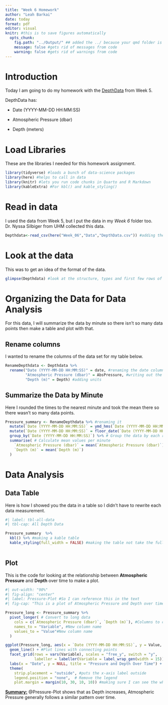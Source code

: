 ```yaml
---
title: "Week 6 Homework"
author: "Leah Barkai"
date: today
format: pdf
editor: visual
knitr: #this is to save figures automatically 
  opts_chunk:
    fig.path: "../Output/" ## added the ../ because your qmd folder is in your scripts folder so we need to go up one directory and then into your output folder
    message: false #gets rid of messages from code
    warning: false #gets rid of warnings from code
---
```


# Introduction

Today I am going to do my homework with the [DepthData]{.underline} from Week 5.

DepthData has:

-   Date (YYYY-MM-DD HH:MM:SS)

-   Atmospheric Pressure (dbar)

-   Depth (meters)

# Load Libraries

These are the libraries I needed for this homework assignment.

```r
library(tidyverse) #loads a bunch of data-science packages
library(here) #helps to call in data
library(knitr) #lets you run code chunks in Quarto and R Markdown
library(kableExtra) #For kbl() and kable_styling()
```

# Read in data

I used the data from Week 5, but I put the data in my *Week 6* folder too. Dr. Nyssa Silbiger from UHM collected this data.

```r
Depthdata<-read_csv(here("Week_06","Data","DepthData.csv")) #adding the data in
```

# Look at the data

This was to get an idea of the format of the data.

```r
glimpse(Depthdata) #look at the structure, types and first few rows of the data table
```

# Organizing the Data for Data Analysis

For this data, I will summarize the data by minute so there isn't so many data points then make a table and plot with that.

## Rename columns

I wanted to rename the columns of the data set for my table below.

```r
RenameDepthdata <- Depthdata %>%
  rename("Date (YYYY-MM-DD HH:MM:SS)" = date, #renaming the date column to have the date layout
         "Atmospheric Pressure (dbar)" = AbsPressure, #writing out the name and adding units
         "Depth (m)" = Depth) #adding units
```

## Summarize the Data by Minute

Here I rounded the times to the nearest minute and took the mean there so there wasn't so many data points.

```r
Pressure_summary <- RenameDepthdata %>% #renaming it
  mutate(`Date (YYYY-MM-DD HH:MM:SS)` = ymd_hms(`Date (YYYY-MM-DD HH:MM:SS)`)) %>% # Change character to date and time
  mutate(`Date (YYYY-MM-DD HH:MM:SS)` = floor_date(`Date (YYYY-MM-DD HH:MM:SS)`, "minute")) %>% # Round the time down to the nearest minute
  group_by(`Date (YYYY-MM-DD HH:MM:SS)`) %>% # Group the data by each rounded mintue
  summarise( # Calculate mean values per minute
    `Atmospheric Pressure (dbar)` = mean(`Atmospheric Pressure (dbar)`),
    `Depth (m)` = mean(`Depth (m)`)
  )
```

# Data Analysis

## Data Table

Here is how I showed you the data in a table so I didn't have to rewrite each data measurement.

```r
#| label: tbl-all-data
#| tbl-cap: All Depth Data

Pressure_summary  %>%
  kbl() %>% #making a kable table
  kable_styling(full_width = FALSE) #making the table not take the full width of the page
  
```

## Plot

This is the code for looking at the relationship between **Atmospheric Pressure** and **Depth** over time to make a plot.

```r
#| out-width: "90%"
#| fig-align: "center"
#| label: Pressure-Plot #So I can reference this in the text
#| fig-cap: "This is a plot of Atmospheric Pressure and Depth over time"

Pressure_long <- Pressure_summary %>%
  pivot_longer( # Convert to long data 
    cols = c(`Atmospheric Pressure (dbar)`, `Depth (m)`), #Columns to change
    names_to = "Variable", #New column name
    values_to = "Value"#New column name
  )

ggplot(Pressure_long, aes(x = `Date (YYYY-MM-DD HH:MM:SS)`, y = Value, color = Variable)) + 
  geom_line() + #Plot lines with connecting points
  facet_grid(rows = vars(Variable), scales = "free_y", switch = "y",
             labeller = labeller(Variable = label_wrap_gen(width = 15))) + # Separate graph for each variable
  labs(x = "Date", y = NULL, title = "Pressure and Depth Over Time") +  # Remove y-axis label for the whole thing cause it is on top of the graph
  theme(
    strip.placement = "outside", #puts the x-axis label outside
    legend.position = "none",  # Remove the legend
    plot.margin = margin(10, 30, 10, 10)) #making sure I can see the whole plot
```

[**Summary:**]{.underline} \@Pressure-Plot shows that as Depth increases, Atmospheric Pressure generally follows a similar pattern over time.
